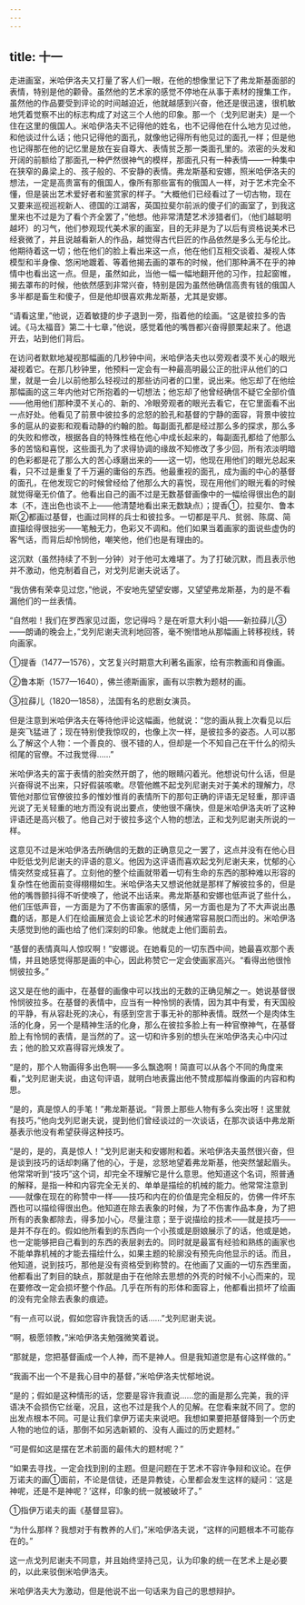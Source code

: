 ```yaml
---
---
---
```

title: 十一
---



走进画室，米哈伊洛夫又打量了客人们一眼，在他的想像里记下了弗龙斯基面部的表情，特别是他的颧骨。虽然他的艺术家的感觉不停地在从事于素材的搜集工作，虽然他的作品要受到评论的时间越迫近，他就越感到兴奋，他还是很迅速，很机敏地凭着觉察不出的标志构成了对这三个人他的印象。那一个（戈列尼谢夫）是一个住在这里的俄国人。米哈伊洛夫不记得他的姓名，也不记得他在什么地方见过他，和他谈过什么话；他只记得他的面孔，就像他记得所有他见过的面孔一样；但是他也记得那在他的记忆里是放在妄自尊大、表情贫乏那一类面孔里的。浓密的头发和开阔的前额给了那面孔一种俨然很神气的模样，那面孔只有一种表情——一种集中在狭窄的鼻梁上的、孩子般的、不安静的表情。弗龙斯基和安娜，照米哈伊洛夫的想法，一定是高贵富有的俄国人，像所有那些富有的俄国人一样，对于艺术完全不懂，但是装出艺术爱好者和鉴赏家的样子。“大概他们已经看过了一切古物，现在又要来巡视巡视新人、德国的江湖客，英国拉斐尔前派的傻子们的画室了，到我这里来也不过是为了看个齐全罢了，”他想。他非常清楚艺术涉猎者们，（他们越聪明越坏）的习气，他们参观现代美术家的画室，目的无非是为了以后有资格说美术已经衰微了，并且说越看新人的作品，越觉得古代巨匠的作品依然是多么无与伦比。他期待着这一切；他在他们的脸上看出来这一点，他在他们互相交谈着、凝视人体模型和半身像、悠闲地踱着、等着他揭去画的罩布的时候，他们那种满不在乎的神情中也看出这一点。但是，虽然如此，当他一幅一幅地翻开他的习作，拉起窗帷，揭去罩布的时候，他依然感到非常兴奋，特别是因为虽然他确信高贵有钱的俄国人多半都是畜生和傻子，但是他却很喜欢弗龙斯基，尤其是安娜。

“请看这里，”他说，迈着敏捷的步子退到一旁，指着他的绘画。“这是彼拉多的告诫。《马太福音》第二十七章，”他说，感觉着他的嘴唇都兴奋得颤栗起来了。他退开去，站到他们背后。

在访问者默默地凝视那幅画的几秒钟中间，米哈伊洛夫也以旁观者漠不关心的眼光凝视着它。在那几秒钟里，他预料一定会有一种最高明最公正的批评从他们的口里，就是一会儿以前他那么轻视过的那些访问者的口里，说出来。他忘却了在他绘那幅画的这三年内他对它所抱着的一切想法；他忘却了他曾经确信不疑它全部价值——他用他们那种漠不关心的、新的、冷眼旁观者的眼光去看它，在它里面看不出一点好处。他看见了前景中彼拉多的忿怒的脸孔和基督的宁静的面容，背景中彼拉多的扈从的姿影和观看动静的约翰的脸。每副面孔都是经过那么多的探求，那么多的失败和修改，根据各自的特殊性格在他心中成长起来的，每副面孔都给了他那么多的苦恼和喜悦，这些面孔为了求得协调的缘故不知修改了多少回，所有浓淡明暗的色彩都是花了那么大的苦心琢磨出来的——这一切，他现在用他们的眼光总起来看，只不过是重复了千万遍的庸俗的东西。他最重视的面孔，成为画的中心的基督的面孔，在他发现它的时候曾经给了他那么大的喜悦，现在用他们的眼光看的时候就觉得毫无价值了。他看出自己的画不过是无数基督画像中的一幅绘得很出色的副本（不，连出色也谈不上——他清楚地看出来无数缺点）；提香①，拉斐尔、鲁本斯②都画过基督，也画过同样的兵士和彼拉多。一切都是平凡、贫弱、陈腐、简直描绘得很拙劣——笔触无力，色彩又不调和。他们如果当着画家的面说些虚伪的客气话，而背后却怜悯他，嘲笑他，他们也是有理由的。

这沉默（虽然持续了不到一分钟）对于他可太难堪了。为了打破沉默，而且表示他并不激动，他克制着自己，对戈列尼谢夫说话了。

“我仿佛有荣幸见过您，”他说，不安地先望望安娜，又望望弗龙斯基，为的是不看漏他们的一丝表情。

“自然啦！我们在罗西家见过面，您记得吗？是在听意大利小姐——新拉薛儿③——朗诵的晚会上，”戈列尼谢夫流利地回答，毫不惋惜地从那幅画上转移视线，转向画家。



①提香（1477一1576），文艺复兴时期意大利著名画家，绘有宗教画和肖像画。

②鲁本斯（1577—1640），佛兰德斯画家，画有以宗教为题材的画。

③拉薛儿（1820—1858），法国有名的悲剧女演员。

但是注意到米哈伊洛夫在等待他评论这幅画，他就说：“您的画从我上次看见以后是突飞猛进了；现在特别使我惊叹的，也像上次一样，是彼拉多的姿态。人可以那么了解这个人物：一个善良的、很不错的人，但却是一个不知自己在干什么的彻头彻尾的官僚。不过我觉得……”

米哈伊洛夫的富于表情的脸突然开朗了，他的眼睛闪着光。他想说句什么话，但是兴奋得说不出来，只好假装咳嗽。尽管他瞧不起戈列尼谢夫对于美术的理解力，尽管他对那位官僚彼拉多的惟妙惟肖的表情所下的那句正确的评语无足轻重，那评语光说了无关轻重的地方而没有说出要点，使他很不痛快，但是米哈伊洛夫听了这种评语还是高兴极了。他自己对于彼拉多这个人物的想法，正和戈列尼谢夫所说的一样。

这意见不过是米哈伊洛去所确信的无数的正确意见之一罢了，这点并没有在他心目中贬低戈列尼谢夫的评语的意义。他因为这评语而喜欢起戈列尼谢夫来，忧郁的心情突然变成狂喜了。立刻他的整个绘画就带着一切有生命的东西的那种难以形容的复杂性在他面前变得栩栩如生。米哈伊洛夫又想说他就是那样了解彼拉多的，但是他的嘴唇颤抖得不听使唤了，他说不出话来。弗龙斯基和安娜也低声说了些什么，他们压低声音，一方面是为了不伤害画家的感情，另一方面也是为了不大声说出愚蠢的话，那是人们在绘画展览会上谈论艺术的时候通常容易脱口而出的。米哈伊洛夫感觉到他的画也给了他们深刻的印象。他就走上他们面前去。

“基督的表情真叫人惊叹啊！”安娜说。在她看见的一切东西中间，她最喜欢那个表情，并且她感觉得那是画的中心，因此称赞它一定会使画家高兴。“看得出他很怜悯彼拉多。”

这又是在他的画中，在基督的画像中可以找出的无数的正确见解之一。她说基督很怜悯彼拉多。在基督的表情中，应当有一种怜悯的表情，因为其中有爱，有天国般的平静，有从容赴死的决心，有感到空言于事无补的那种表情。既然一个是肉体生活的化身，另一个是精神生活的化身，那么在彼拉多脸上有一种官僚神气，在基督脸上有怜悯的表情，是当然的了。这一切和许多别的想头在米哈伊洛夫心中闪过去；他的脸又欢喜得容光焕发了。

“是的，那个人物画得多出色啊——多么飘逸啊！简直可以从各个不同的角度来看，”戈列尼谢夫说，由这句评语，就明白地表露出他不赞成那幅肖像画的内容和构思。

“是的，真是惊人的手笔！”弗龙斯基说。“背景上那些人物有多么突出呀！这里就有技巧，”他向戈列尼谢夫说，提到他们曾经谈过的一次谈话，在那次谈话中弗龙斯基表示他没有希望获得这种技巧。

“是的，是的，真是惊人！”戈列尼谢夫和安娜附和着。米哈伊洛夫虽然很兴奋，但是谈到技巧的话却刺痛了他的心，于是，忿怒地望着弗龙斯基，他突然皱起眉头。他常常听到“技巧”这个词，却完全不理解它是什么意思。他知道这个名词，照普通的解释，是指一种和内容完全无关的、单单是描绘的机械的能力。他常常注意到——就像在现在的称赞中一样——技巧和内在的价值是完全相反的，仿佛一件坏东西也可以描绘得很出色。他知道在除去表象的时候，为了不伤害作品本身，为了把所有的表象都除去，得多加小心，尽量注意；至于说描绘的技术——就是技巧——是并不存在的。假如他所看到的东西向一个小孩或是厨娘展示了的话，他或是她，也一定能够把自己看到的东西的表层剥去的。同时就是最富有经验和熟练的画家也不能单靠机械的才能去描绘什么，如果主题的轮廓没有预先向他显示的话。而且，他知道，说到技巧，那他是没有资格受到称赞的。在他画了又画的一切东西里面，他都看出了刺目的缺点，那就是由于在他除去思想的外壳的时候不小心而来的，现在要修改一定会损坏整个作品。几乎在所有的形体和面容上，他都看出损坏了绘画的没有完全除去表象的痕迹。

“有一点可以说，假如您容许我饶舌的话……”戈列尼谢夫说。

“啊，极愿领教，”米哈伊洛夫勉强微笑着说。

“那就是，您把基督画成一个人神，而不是神人。但是我知道您是有心这样做的。”

“我画不出一个不是我心目中的基督，”米哈伊洛夫忧郁地说。

“是的；假如是这种情形的话，您要是容许我直说……您的画是那么完美，我的评语决不会损伤它丝毫，况且，这也不过是我个人的见解。在您看来就不同了。您的出发点根本不同。可是让我们拿伊万诺夫来说吧。我想如果要把基督降到一个历史人物的地位的话，那倒不如另选新颖的、没有人画过的历史题材。”

“可是假如这是摆在艺术前面的最伟大的题材呢？”

“如果去寻找，一定会找到别的主题。但是问题在于艺术不容许争辩和议论。在伊万诺夫的画①面前，不论是信徒，还是异教徒，心里都会发生这样的疑问：‘这是神呢，还是不是神呢？’这样，印象的统一就被破坏了。”



①指伊万诺夫的画《基督显容》。

“为什么那样？我想对于有教养的人们，”米哈伊洛夫说，“这样的问题根本不可能存在的。”

这一点戈列尼谢夫不同意，并且始终坚持己见，认为印象的统一在艺术上是必要的，以此来驳倒米哈伊洛夫。

米哈伊洛夫大为激动，但是他说不出一句话来为自己的思想辩护。